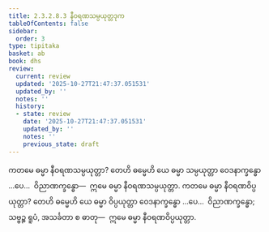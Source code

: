 ```yaml
---
title: 2.3.2.8.3 နီဝရဏသမ္ပယုတ္တဒုက
tableOfContents: false
sidebar:
  order: 3
type: tipitaka
basket: ab
book: dhs
review:
  current: review
  updated: '2025-10-27T21:47:37.051531'
  updated_by: ''
  notes: ''
  history:
  - state: review
    date: '2025-10-27T21:47:37.051531'
    updated_by: ''
    notes: ''
    previous_state: draft
---
```



<ReviewStatus review={frontmatter.review} showDetails={true} />

<HypothesisAnnotation frontmatter={frontmatter} />

<DynamicBreadcrumb />

<Division number="1172" book="dhs" e="ch" v="29" p="234">

<Paragraph number="1867" book="dhs">
ကတမေ ဓမ္မာ နီဝရဏသမ္ပယုတ္တာ? တေဟိ ဓမ္မေဟိ ယေ ဓမ္မာ သမ္ပယုတ္တာ ဝေဒနာက္ခန္ဓော …ပေ…  ဝိညာဏက္ခန္ဓော—  ဣမေ ဓမ္မာ နီဝရဏသမ္ပယုတ္တာ.
</Paragraph>

</Division>
<Division number="1173" book="dhs" e="ch" v="29" p="235">

<Paragraph number="1868" book="dhs">
ကတမေ ဓမ္မာ နီဝရဏဝိပ္ပယုတ္တာ? တေဟိ ဓမ္မေဟိ ယေ ဓမ္မာ ဝိပ္ပယုတ္တာ ဝေဒနာက္ခန္ဓော …ပေ…  ဝိညာဏက္ခန္ဓော; သဗ္ဗဉ္စ ရူပံ, အသင်္ခတာ စ ဓာတု—  ဣမေ ဓမ္မာ နီဝရဏဝိပ္ပယုတ္တာ.
</Paragraph>
</Division>